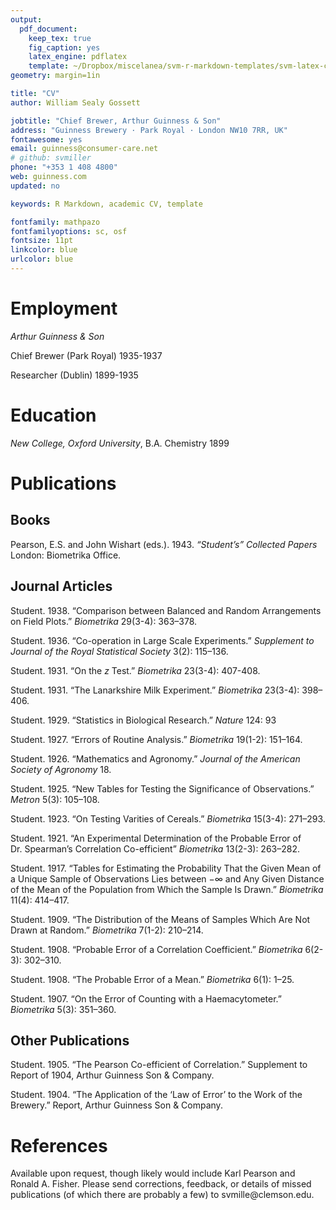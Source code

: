 ```yaml
---
output: 
  pdf_document:
    keep_tex: true
    fig_caption: yes
    latex_engine: pdflatex
    template: ~/Dropbox/miscelanea/svm-r-markdown-templates/svm-latex-cv.tex
geometry: margin=1in

title: "CV"
author: William Sealy Gossett

jobtitle: "Chief Brewer, Arthur Guinness & Son"
address: "Guinness Brewery · Park Royal · London NW10 7RR, UK"
fontawesome: yes
email: guinness@consumer-care.net
# github: svmiller
phone: "+353 1 408 4800"
web: guinness.com
updated: no

keywords: R Markdown, academic CV, template

fontfamily: mathpazo
fontfamilyoptions: sc, osf
fontsize: 11pt
linkcolor: blue
urlcolor: blue
---
```


# Employment

*Arthur Guinness & Son*

Chief Brewer (Park Royal) \hfill 1935-1937

Researcher (Dublin) \hfill 1899-1935

# Education

*New College, Oxford University*, B.A. Chemistry \hfill 1899


# Publications

## Books

Pearson, E.S. and John Wishart (eds.). 1943. *"Student's" Collected Papers* London: Biometrika Office.

## Journal Articles

Student. 1938. "Comparison between Balanced and Random Arrangements on Field Plots." *Biometrika* 29(3-4): 363--378.

Student. 1936. "Co-operation in Large Scale Experiments." *Supplement to Journal of the Royal Statistical Society* 3(2): 115--136.

Student. 1931. "On the *z* Test." *Biometrika* 23(3-4): 407-408.

Student. 1931. "The Lanarkshire Milk Experiment." *Biometrika* 23(3-4): 398--406.

Student. 1929. "Statistics in Biological Research." *Nature* 124: 93

Student. 1927. "Errors of Routine Analysis." *Biometrika* 19(1-2): 151--164.

Student. 1926. "Mathematics and Agronomy." *Journal of the American Society of Agronomy* 18.

Student. 1925. "New Tables for Testing the Significance of Observations." *Metron* 5(3): 105--108.

Student. 1923. "On Testing Varities of Cereals." *Biometrika* 15(3-4): 271--293.

Student. 1921. "An Experimental Determination of the Probable Error of Dr. Spearman's Correlation Co-efficient" *Biometrika* 13(2-3): 263--282.

Student. 1917. "Tables for Estimating the Probability That the Given Mean of a Unique Sample of Observations Lies between $-\infty$ and Any Given Distance of the Mean of the Population from Which the Sample Is Drawn." *Biometrika* 11(4): 414--417.

Student. 1909. "The Distribution of the Means of Samples Which Are Not Drawn at Random." *Biometrika* 7(1-2): 210--214.

Student. 1908. "Probable Error of a Correlation Coefficient." *Biometrika* 6(2-3): 302--310.

Student. 1908. "The Probable Error of a Mean." *Biometrika* 6(1): 1--25.

Student. 1907. "On the Error of Counting with a Haemacytometer." *Biometrika* 5(3): 351--360.

## Other Publications

Student. 1905. "The Pearson Co-efficient of Correlation." Supplement to Report of 1904, Arthur Guinness Son & Company.

Student. 1904. "The Application of the 'Law of Error' to the Work of the Brewery." Report, Arthur Guinness Son & Company.

# References

Available upon request, though likely would include Karl Pearson and Ronald A. Fisher. Please send corrections, feedback, or details of missed publications (of which there are probably a few) to svmille@clemson.edu.